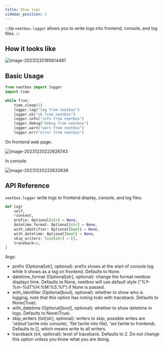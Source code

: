 ```yaml
---
title: Show logs
sidebar_position: 2
---
```


:::tip
`neetbox.logger` allows you to write logs into frontend, console, and log files.
:::

## How it looks like

![image-20231220185614481](./imgs/remote-logging/image-20231220185614481.png)

## Basic Usage

```python
from neetbox import logger
import time

while True:
    time.sleep(1)
    logger.log("log from neetbox")
    logger.ok("ok from neetbox")
    logger.info("info from neetbox")
    logger.debug("debug from neetbox")
    logger.warn("warn from neetbox")
    logger.err("error from neetbox")
```

On frontend web page:

![image-20231220222626743](./imgs/remote-logging/image-20231220222626743.png)

In console:

![image-20231220222633839](./imgs/remote-logging/image-20231220222633839.png)

## API Reference

`neetbox.logger` write logs to frontend display, console, and log files.

```python
def log(
    self,
    *content,
    prefix: Optional[str] = None,
    datetime_format: Optional[str] = None,
    with_identifier: Optional[bool] = None,
    with_datetime: Optional[bool] = None,
    skip_writers: list[str] = [],
    traceback=2,
)
```

Args:
- prefix (Optional[str], optional): prefix shows at the start of console log while it shows as a tag on frontend. Defaults to None.
- datetime_format (Optional[str], optional): change the format neetbox displays time. Defaults to None, neetbox will use default style ("%Y-%m-%dT%H:%M:%S.%f") if None is passed.
- with_identifier (Optional[bool], optional): whether to show who is logging, note that this option has noting todo with traceback. Defaults to None(True).
- with_datetime (Optional[bool], optional): whether to show datetime in logs. Defaults to None(True).
- skip_writers (list[str], optional): writers to skip, possible writes are 'stdout'(write into console), 'file'(write into file), 'ws'(write to frontend). Defaults to [], which means write to all writers.
- traceback (int, optional): level of traceback. Defaults to 2. Do not change this option unless you know what you are doing.

